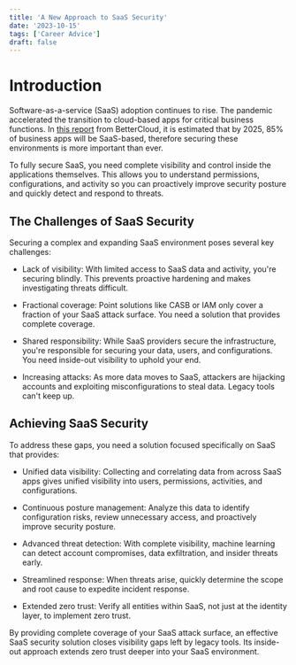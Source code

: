 ```yaml
---
title: 'A New Approach to SaaS Security'
date: '2023-10-15'
tags: ['Career Advice']
draft: false
---
```


# Introduction

Software-as-a-service (SaaS) adoption continues to rise. The pandemic accelerated the transition to cloud-based apps for critical business functions. In [this report](https://pages.bettercloud.com/rs/719-KZY-706/images/2020_StateofSaaSOpsReport.pdf?mkt_tok=NzE5LUtaWS03MDYAAAF8LQdmoC7u54xbqxNwp0au4Zk7SiYaaqq2vupXFxCvaP5vY8gSQtlGFsUsRI8oj5Fl2m5PwIZUUAlzVZL_-hUEQ2RdNqgEzDAmZA5bZtowS_v-zMs) from BetterCloud, it is estimated that by 2025, 85% of business apps will be SaaS-based, therefore securing these environments is more important than ever.

To fully secure SaaS, you need complete visibility and control inside the applications themselves. This allows you to understand permissions, configurations, and activity so you can proactively improve security posture and quickly detect and respond to threats.

## The Challenges of SaaS Security

Securing a complex and expanding SaaS environment poses several key challenges:

* Lack of visibility: With limited access to SaaS data and activity, you're securing blindly. This prevents proactive hardening and makes investigating threats difficult.

* Fractional coverage: Point solutions like CASB or IAM only cover a fraction of your SaaS attack surface. You need a solution that provides complete coverage.

* Shared responsibility: While SaaS providers secure the infrastructure, you're responsible for securing your data, users, and configurations. You need inside-out visibility to uphold your end.

* Increasing attacks: As more data moves to SaaS, attackers are hijacking accounts and exploiting misconfigurations to steal data. Legacy tools can't keep up.


## Achieving SaaS Security

To address these gaps, you need a solution focused specifically on SaaS that provides:

* Unified data visibility: Collecting and correlating data from across SaaS apps gives unified visibility into users, permissions, activities, and configurations.

* Continuous posture management: Analyze this data to identify configuration risks, review unnecessary access, and proactively improve security posture.

* Advanced threat detection: With complete visibility, machine learning can detect account compromises, data exfiltration, and insider threats early.

* Streamlined response: When threats arise, quickly determine the scope and root cause to expedite incident response.

* Extended zero trust: Verify all entities within SaaS, not just at the identity layer, to implement zero trust.


By providing complete coverage of your SaaS attack surface, an effective SaaS security solution closes visibility gaps left by legacy tools. Its inside-out approach extends zero trust deeper into your SaaS environment.